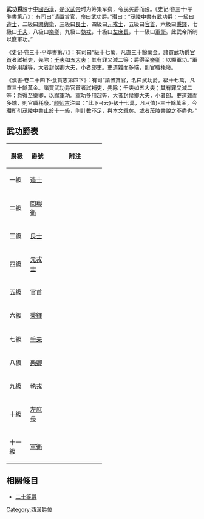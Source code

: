 '''武功爵'''設于[[中國|中國]][[西漢|西漢]]，是[[汉武帝|汉武帝]]时为筹集军费，令民买爵而设。《史记·卷三十·平準書第八》：有司曰“请置赏官，命曰武功爵。”[[臣瓚|瓚]]曰：“[[茂陵中書|茂陵中書]]有武功爵：一級曰[[造士|造士]]，二級曰[[閑輿衛|閑輿衛]]，三級曰[[良士|良士]]，四級曰[[元戎士|元戎士]]，五級曰[[官首|官首]]，六級曰[[秉鐸|秉鐸]]，七級曰[[千夫|千夫]]，八級曰[[樂卿|樂卿]]，九級曰[[執戎|執戎]]，十級曰[[左庶長|左庶長]]，十一級曰[[軍衛|軍衛]]。此武帝所制以寵軍功。”

《史记·卷三十·平準書第八》：有司曰“級十七萬，凡直三十餘萬金。諸買武功爵[[官首|官首]]者試補吏，先除；[[千夫|千夫]]如[[五大夫|五大夫]]；其有罪又減二等；爵得至[[樂卿|樂卿]]：以顯軍功。”軍功多用越等，大者封侯卿大夫，小者郎吏。吏道雜而多端，則官職秏廢。

《漢書·卷二十四下·食貨志第四下》：有司“請置賞官，名曰武功爵。級十七萬，凡直三十餘萬金。諸買武功爵官首者試補吏，先除；千夫如五大夫；其有罪又減二等；爵得至樂卿，以顯軍功。軍功多用超等，大者封侯卿大夫，小者郎。吏道雜而多端，則官職秏廢。”[[颜师古|颜师古]]注曰：“此下-{云}-級十七萬，凡-{值}-三十餘萬金，今[[臣瓚|瓚]]所引[[茂陵中書|茂陵中書]]止於十一級，則計數不足，與本文乖矣。或者茂陵書說之不盡也。”

== 武功爵表 ==
{|class="toccolours" border="1" cellpadding="4" cellspacing="0" style="border-collapse: collapse; margin:1 auto;"
|- style="text-align: Center;"
!width="10%"|'''爵級'''
!width="10%"|'''爵號'''
!width="30%"|'''附注''' 
|-
| 一級||[[造士|造士]]|| 
|-
| 二級||[[閑輿衛|閑輿衛]]||  
|-
| 三級||[[良士|良士]]||  
|-
| 四級||[[元戎士|元戎士]]|| 
|-
| 五級||[[官首|官首]]|| 
|-
| 六級||[[秉鐸|秉鐸]]|| 
|-
| 七級||[[千夫|千夫]]||  
|-
| 八級||[[樂卿|樂卿]]||  
|-
| 九級||[[執戎|執戎]]||  
|-
| 十級||[[左庶長|左庶長]]||   
|-
| 十一級||[[軍衛|軍衛]]||   
|}

==相關條目==
* [[二十等爵|二十等爵]]

[[Category:西漢爵位|Category:西漢爵位]]
